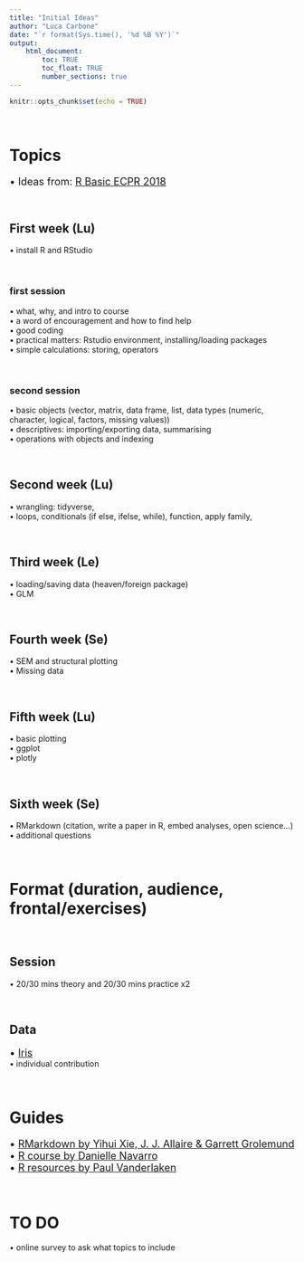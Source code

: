 ```yaml
---
title: "Initial Ideas"
author: "Luca Carbone"
date: "`r format(Sys.time(), '%d %B %Y')`"
output: 
    html_document:
        toc: TRUE
        toc_float: TRUE
        number_sections: true
---
```


```r
knitr::opts_chunk$set(echo = TRUE)
```

<br>

# Topics

| <font size="4"> • Ideas from: [R Basic ECPR 2018](https://github.com/aakosm/R_Basics_ECPR) </font>

<br>

## First week (Lu)

| • install R and RStudio

<br>

### first session

| • what, why, and intro to course
| • a word of encouragement and how to find help
| • good coding
| • practical matters: Rstudio environment, installing/loading packages
| • simple calculations: storing, operators

<br>

### second session

| • basic objects (vector, matrix, data frame, list, data types (numeric, character, logical, factors, missing values))
| • descriptives: importing/exporting data, summarising
| • operations with objects and indexing

<br>

## Second week (Lu)

| • wrangling: tidyverse, 
| • loops, conditionals (if else, ifelse, while), function, apply family, 

<br>

## Third week (Le)

| • loading/saving data (heaven/foreign package)
| • GLM

<br>

## Fourth week (Se)

| • SEM and structural plotting
| • Missing data

<br>

## Fifth week (Lu)

| • basic plotting
| • ggplot
| • plotly

<br>

## Sixth week (Se)

| • RMarkdown (citation, write a paper in R, embed analyses, open science...) 
| • additional questions

<br>

# Format (duration, audience, frontal/exercises)

<br>

## Session

| • 20/30 mins theory and 20/30 mins practice x2

<br>

## Data

| <font size="4"> • [Iris](https://gist.github.com/curran/a08a1080b88344b0c8a7) </font>
| • individual contribution

<br>

# Guides

| <font size="4"> • [RMarkdown by Yihui Xie, J. J. Allaire & Garrett Grolemund](https://bookdown.org/yihui/rmarkdown/) </font>
| <font size="4"> • [R course by Danielle Navarro](https://learningstatisticswithr.com) </font>
| <font size="4"> • [R resources by Paul Vanderlaken](https://paulvanderlaken.com/2017/08/10/r-resources-cheatsheets-tutorials-books/) </font>

<br>

# TO DO

| • online survey to ask what topics to include





